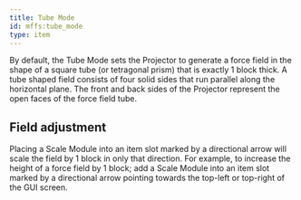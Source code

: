 ```yaml
---
title: Tube Mode
id: mffs:tube_mode
type: item
---
```


By default, the Tube Mode sets the Projector to generate a force field in the shape of a square tube
(or tetragonal prism) that is exactly 1 block thick. A tube shaped field consists of four solid sides that run parallel
along the horizontal plane. The front and back sides of the Projector represent the open faces of the force field tube.

## Field adjustment

Placing a Scale Module into an item slot marked by a directional arrow will scale the field by 1 block in only that
direction. For example, to increase the height of a force field by 1 block; add a Scale Module into an item slot marked
by a directional arrow pointing towards the top-left or top-right of the GUI screen.
